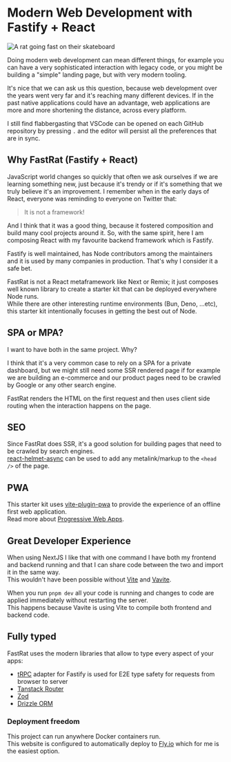 
<h1 id='modern-fastrat'>Modern Web Development with Fastify + React</h1>

<img
  src={logo}
  alt='A rat going fast on their skateboard'
  className='rounded mx-auto'
  width={200}
  height={200}
/>

Doing modern web development can mean different things, for example you can have a very sophisticated interaction with legacy code, or you might be building a "simple" landing page, but with very modern tooling.

It's nice that we can ask us this question, because web development over the years went very far and it's reaching many different devices.
If in the past native applications could have an advantage, web applications are more and more shortening the distance, across every platform.

I still find flabbergasting that VSCode can be opened on each GitHub repository by pressing `.` and the editor will persist all the preferences that are in sync.

<h2 id='why-fastrat'>Why FastRat (Fastify + React)</h2>

JavaScript world changes so quickly that often we ask ourselves if we are learning something new, just because it's trendy or if it's something that we truly believe it's an improvement.
I remember when in the early days of React, everyone was reminding to everyone on Twitter that:

> It is not a framework!

And I think that it was a good thing, because it fostered composition and build many cool projects around it.
So, with the same spirit, here I am composing React with my favourite backend framework which is Fastify.

Fastify is well maintained, has Node contributors among the maintainers and it is used by many companies in production.
That's why I consider it a safe bet.

FastRat is not a React metaframework like Next or Remix; it just composes well known library to create a starter kit that can be deployed everywhere Node runs.  
While there are other interesting runtime environments (Bun, Deno, ...etc), this starter kit intentionally focuses in getting the best out of Node.

<h2 id='spa-or-mpa'>SPA or MPA?</h2>

I want to have both in the same project. Why? 
 
I think that it's a very common case to rely on a SPA for a private dashboard, but we might still need some SSR rendered page if for example we are building an e-commerce and our product pages need to be crawled by Google or any other search engine.

FastRat renders the HTML on the first request and then uses client side routing when the interaction happens on the page.

<h2 id='seo'>SEO</h2>

Since FastRat does SSR, it's a good solution for building pages that need to be crawled by search engines.  
[react-helmet-async](https://github.com/staylor/react-helmet-async) can be used to add any metalink/markup to the `<head />` of the page.

<h2 id='pwa'>PWA</h2>

This starter kit uses [vite-plugin-pwa](https://vite-pwa-org.netlify.app) to provide the experience of an offline first web application.  
Read more about [Progressive Web Apps](https://developer.mozilla.org/en-US/docs/Web/Progressive_web_apps).

<h2 id='great-dx'>Great Developer Experience</h2>

When using NextJS I like that with one command I have both my frontend and backend running and that I can share code between the two and import it in the same way.  
This wouldn't have been possible without [Vite](https://vitejs.dev) and [Vavite](https://github.com/cyco130/vavite).

When you run `pnpm dev` all your code is running and changes to code are applied immediately without restarting the server.  
This happens because Vavite is using Vite to compile both frontend and backend code.

<h2 id='fully-typed'>Fully typed</h2>

FastRat uses the modern libraries that allow to type every aspect of your apps:
* [tRPC](https://trpc.io) adapter for Fastify is used for E2E type safety for requests from browser to server
* [Tanstack Router](https://tanstack.com/router/latest)
* [Zod](https://github.com/colinhacks/zod)
* [Drizzle ORM](https://www.google.com/search?q=drizzle+orm&sourceid=chrome&ie=UTF-8)

### Deployment freedom

This project can run anywhere Docker containers run.  
This website is configured to automatically deploy to [Fly.io](https://fly.io) which for me is the easiest option.
